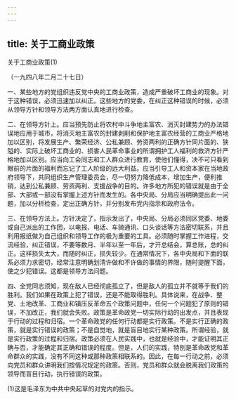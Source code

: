 ```yaml
---
---
---
```

title: 关于工商业政策
---



关于工商业政策(1)


（一九四八年二月二十七日）

一、某些地方的党组织违反党中央的工商业政策，造成严重破坏工商业的现象。对于这种错误，必须迅速加以纠正。这些地方的党委，在纠正这种错误的时候，必须从领导方针和领导方法两方面认真地进行检查。

二、在领导方针上。应当预先防止将农村中斗争地主富农、消灭封建势力的办法错误地应用于城市，将消灭地主富农的封建剥削和保护地主富农经营的工商业严格地加以区别，将发展生产、繁荣经济、公私兼顾、劳资两利的正确方针同片面的、狭隘的、实际上破坏工商业的、损害人民革命事业的所谓拥护工人福利的救济方针严格地加以区别。应当向工会同志和工人群众进行教育，使他们懂得，决不可只看到眼前的片面的福利而忘记了工人阶级的远大利益。应当引导工人和资本家在当地政府领导下，共同组织生产管理委员会，尽一切努力降低成本，增加生产，便利推销，达到公私兼顾、劳资两利、支援战争的目的。许多地方所犯的错误就是由于全部、大部或一部没有掌握上述方针而发生的。各中央局、分局应当明确提出此一问题，加以分析检查，定出正确方针，并分别发布党内指示和政府法令。

三、在领导方法上。方针决定了，指示发出了，中央局、分局必须同区党委、地委或自己派出的工作团，以电报、电话、车骑通讯、口头谈话等方法密切联系，并且利用报纸做为自己组织和领导工作的极为重要的工具。必须随时掌握工作进程，交流经验，纠正错误，不要等数月、半年以至一年后，才开总结会，算总账，总的纠正。这样损失太大，而随时纠正，损失较少。在通常情况下，各中央局和下面的联系必须力求密切，经常注意明确划清许做和不许做的事情的界限，随时提醒下面，使之少犯错误。这都是领导方法问题。

四、全党同志须知，现在敌人已经彻底孤立了，但是敌人的孤立并不就等于我们的胜利。我们如果在政策上犯了错误，还是不能取得胜利。具体说来，在战争、整党、土地改革、工商业和镇压反革命五个政策问题中，任何一个问题犯了原则的错误，不加改正，我们就会失败。政策是革命政党一切实际行动的出发点，并且表现于行动的过程和归宿。一个革命政党的任何行动都是实行政策。不是实行正确的政策，就是实行错误的政策；不是自觉地，就是盲目地实行某种政策。所谓经验，就是实行政策的过程和归宿。政策必须在人民实践中，也就是经验中，才能证明其正确与否，才能确定其正确和错误的程度。但是，人们的实践，特别是革命政党和革命群众的实践，没有不同这种或那种政策相联系的。因此，在每一行动之前，必须向党员和群众讲明我们按情况规定的政策。否则，党员和群众就会脱离我们政策的领导而盲目行动，执行错误的政策。

(1)这是毛泽东为中共中央起草的对党内的指示。